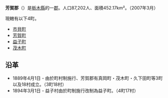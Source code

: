{{日本郡
| 郡 = 芳賀郡
| 日文原名 = 芳賀郡
| 平假名 = はがぐん
| 羅馬字拼音 = Haga-gun
| 地圖 =
| 都道府縣 = 栃木縣
| 編號 = 
| 町 = 4
| 村 = 
| 經度 = 
| 緯度 = 
| 註記 = 
|}}
'''芳賀郡'''（{{jpn|j=芳賀郡|hg=はがぐん|rm=Haga gun|f=y}}）是[[栃木縣|栃木縣]]的一[[郡|郡]]。人口87,202人、面積452.17km²。（2007年3月）

現轄有以下4町。
*[[市貝町|市貝町]]
*[[芳賀町|芳賀町]]
*[[益子町|益子町]]
*[[茂木町|茂木町]]

==沿革==
*1889年4月1日 - 由於町村制施行、芳賀郡有真岡町・茂木町・久下田町等3町以及18村成立。（3町18村）
*1894年3月1日 - 益子村由於町制施行改制為益子町。（4町17村）

{{下野國的郡}}
{{栃木縣}}